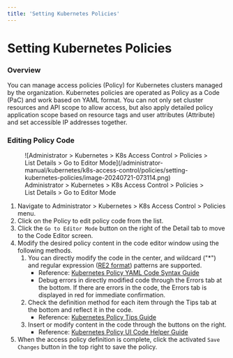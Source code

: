 ```yaml
---
title: 'Setting Kubernetes Policies'
---
```


# Setting Kubernetes Policies

### Overview

You can manage access policies (Policy) for Kubernetes clusters managed by the organization. Kubernetes policies are operated as Policy as a Code (PaC) and work based on YAML format. You can not only set cluster resources and API scope to allow access, but also apply detailed policy application scope based on resource tags and user attributes (Attribute) and set accessible IP addresses together.


### Editing Policy Code

<figure data-layout="center" data-align="center">
![Administrator &gt; Kubernetes &gt; K8s Access Control &gt; Policies &gt; List Details &gt; Go to Editor Mode](/administrator-manual/kubernetes/k8s-access-control/policies/setting-kubernetes-policies/image-20240721-073114.png)
<figcaption>
Administrator &gt; Kubernetes &gt; K8s Access Control &gt; Policies &gt; List Details &gt; Go to Editor Mode
</figcaption>
</figure>

1. Navigate to Administrator &gt; Kubernetes &gt; K8s Access Control &gt; Policies menu.
2. Click on the Policy to edit policy code from the list.
3. Click the `Go to Editor Mode` button on the right of the Detail tab to move to the Code Editor screen.
4. Modify the desired policy content in the code editor window using the following methods. 
    1. You can directly modify the code in the center, and wildcard ("*") and regular expression ([RE2 format](https://github.com/girishji/re2/wiki/Syntax)) patterns are supported. 
        * Reference: [Kubernetes Policy YAML Code Syntax Guide](kubernetes-policy-yaml-code-syntax-guide) 
        * Debug errors in directly modified code through the Errors tab at the bottom. If there are errors in the code, the Errors tab is displayed in red for immediate confirmation. 
    2. Check the definition method for each item through the Tips tab at the bottom and reflect it in the code. 
        * Reference: [Kubernetes Policy Tips Guide](kubernetes-policy-tips-guide)
    3. Insert or modify content in the code through the buttons on the right. 
        * Reference: [Kubernetes Policy UI Code Helper Guide ](kubernetes-policy-ui-code-helper-guide)
5. When the access policy definition is complete, click the activated `Save Changes` button in the top right to save the policy. 
